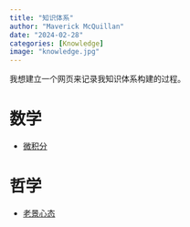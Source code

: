 ```yaml
---
title: "知识体系"
author: "Maverick McQuillan"
date: "2024-02-28"
categories: [Knowledge]
image: "knowledge.jpg"
---
```


我想建立一个网页来记录我知识体系构建的过程。

# 数学

- [微积分](https://maverickmcquillan.github.io/Calculus/)

# 哲学

- [老景心态](https://maverickmcquillan.github.io/LcJk/)